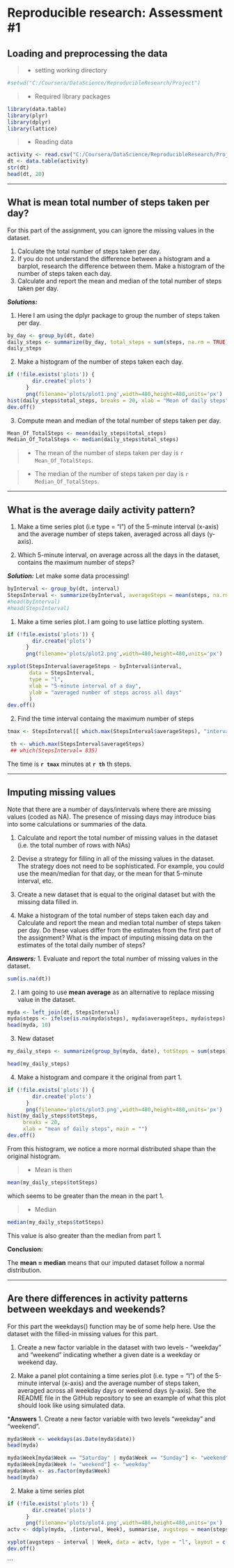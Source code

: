 Reproducible research: Assessment #1
=========================================

## Loading and preprocessing the data 

>* setting working directory

```r
#setwd("C:/Coursera/DataScience/ReproducibleResearch/Project")
```

>* Required library packages
```r
library(data.table)
library(plyr)
library(dplyr)
library(lattice)


```

>* Reading data

```r
activity <- read.csv("C:/Coursera/DataScience/ReproducibleResearch/Project/activity.csv")
dt <- data.table(activity)
str(dt)
head(dt, 20)
```


------

## What is mean total number of steps taken per day?

For this part of the assignment, you can ignore the missing values in the dataset.

1. Calculate the total number of steps taken per day.
2. If you do not understand the difference between a histogram and a barplot, research the difference between them. Make a histogram of the number of steps taken each day.
3. Calculate and report the mean and median of the total number of steps taken per day.

***Solutions:***

1. Here I am using the dplyr package to group the number of steps taken per day.

```r
by_day <- group_by(dt, date)
daily_steps <- summarize(by_day, total_steps = sum(steps, na.rm = TRUE))
daily_steps

```

2. Make a histogram of the number of steps taken each day.

```r
if (!file.exists('plots')) {
        dir.create('plots')
      }
      png(filename='plots/plot1.png',width=480,height=480,units='px')
hist(daily_steps$total_steps, breaks = 20, xlab = "Mean of daily steps", main = " ")
dev.off()
```

3. Compute mean and median of the total number of steps taken per day.

```r
Mean_Of_TotalSteps <- mean(daily_steps$total_steps)
Median_Of_TotalSteps <- median(daily_steps$total_steps)

```

>* The mean of the number of steps taken per day is ```r Mean_Of_TotalSteps```.

>* The median of the number of steps taken per day is ```r Median_Of_TotalSteps```.

-------

## What is the average daily activity pattern?

1. Make a time series plot (i.e type = "l") of the 5-minute interval (x-axis) and the average number of steps taken, averaged across all days (y-axis).

2. Which 5-minute interval, on average across all the days in the dataset, contains the maximum number of steps?

***Solution:***
Let make some data processing!
```r
byInterval <- group_by(dt, interval)
StepsInterval <- summarize(byInterval, averageSteps = mean(steps, na.rm = T))
#head(byInterval)
#head(StepsInterval)

```

1. Make a time series plot.
I am going to use lattice plotting system.


```r
if (!file.exists('plots')) {
        dir.create('plots')
      }
      png(filename='plots/plot2.png',width=480,height=480,units='px')

xyplot(StepsInterval$averageSteps ~ byInterval$interval,
       data = StepsInterval,
       type = "l",
       xlab = "5-minute interval of a day",
       ylab = "averaged number of steps across all days"
       )
dev.off()

```

2. Find the time interval containg the maximum number of steps 
```r
tmax <- StepsInterval[[ which.max(StepsInterval$averageSteps), "interval"]]

 th <- which.max(StepsInterval$averageSteps)
 ## which(StepsInterval= 835)
```

The time is **```r tmax ```** minutes at **```r th```** th steps.


------

## Imputing missing values

Note that there are a number of days/intervals where there are missing values (coded as NA). The presence of missing days may introduce bias into some calculations or summaries of the data.

1. Calculate and report the total number of missing values in the dataset (i.e. the total number of rows with NAs)

2. Devise a strategy for filling in all of the missing values in the dataset. The strategy does not need to be sophisticated. For example, you could use the mean/median for that day, or the mean for that 5-minute interval, etc.

3. Create a new dataset that is equal to the original dataset but with the missing data filled in.

4. Make a histogram of the total number of steps taken each day and Calculate and report the mean and median total number of steps taken per day. Do these values differ from the estimates from the first part of the assignment? What is the impact of imputing missing data on the estimates of the total daily number of steps?

***Answers:***
1. Evaluate and report the total number of missing values in the dataset.

```r
sum(is.na(dt))
```

2. I am going to use **mean average** as an alternative to replace missing value in the dataset.
```r
myda <- left_join(dt, StepsInterval)
myda$steps <- ifelse(is.na(myda$steps), myda$averageSteps, myda$steps)
head(myda, 10)
```

3. New dataset

```r
my_daily_steps <- summarize(group_by(myda, date), totSteps = sum(steps))

head(my_daily_steps)


```

4. Make a histogram and compare it the original from part 1.

```r
if (!file.exists('plots')) {
        dir.create('plots')
      }
      png(filename='plots/plot3.png',width=480,height=480,units='px')
hist(my_daily_steps$totSteps,
     breaks = 20,
     xlab = "mean of daily steps", main = "")
dev.off()
```

From this histogram, we notice a more normal distributed shape than the original histogram.

>* Mean is then

```r
mean(my_daily_steps$totSteps)

```
 which seems to be greater than the mean in the part 1.
 
 >* Median

```r
median(my_daily_steps$totSteps)

```

This value is also greater than the median from part 1.

**Conclusion:**

The **mean = median** means that our imputed dataset follow a normal distribution. 

---------

## Are there differences in activity patterns between weekdays and weekends?

For this part the weekdays() function may be of some help here. Use the dataset with the filled-in missing values for this part.

1. Create a new factor variable in the dataset with two levels - "weekday" and "weekend" indicating whether a given date is a weekday or weekend day.

2. Make a panel plot containing a time series plot (i.e. type = "l") of the 5-minute interval (x-axis) and the average number of steps taken, averaged across all weekday days or weekend days (y-axis). See the README file in the GitHub repository to see an example of what this plot should look like using simulated data.

***Answers**
1. Create a new factor variable with two levels "weekday" and "weekend".

```r
myda$Week <- weekdays(as.Date(myda$date))
head(myda)

myda$Week[myda$Week == "Saturday" | myda$Week == "Sunday"] <- "weekend"
myda$Week[myda$Week != "weekend"] <- "weekday"
myda$Week <- as.factor(myda$Week)
head(myda)

```

2. Make a time series plot

```r
if (!file.exists('plots')) {
        dir.create('plots')
      }
      png(filename='plots/plot4.png',width=480,height=480,units='px')
actv <- ddply(myda, .(interval, Week), summarise, avgsteps = mean(steps))

xyplot(avgsteps ~ interval | Week, data = actv, type = "l", layout = c(1, 2), ylab = "Number of steps")
dev.off()
```



```



